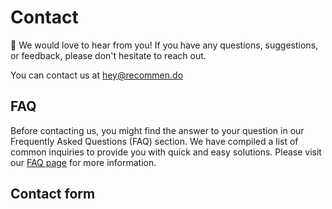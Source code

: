 # Contact

👋 We would love to hear from you! If you have any questions, suggestions, or feedback, please don't hesitate to reach out.

You can contact us at [hey@recommen.do](mailto:hey@recommen.do)

## FAQ

Before contacting us, you might find the answer to your question in our Frequently Asked Questions (FAQ) section. We have compiled a list of common inquiries to provide you with quick and easy solutions. Please visit our [FAQ page](https://www.recommen.do/faq) for more information.

## Contact form
